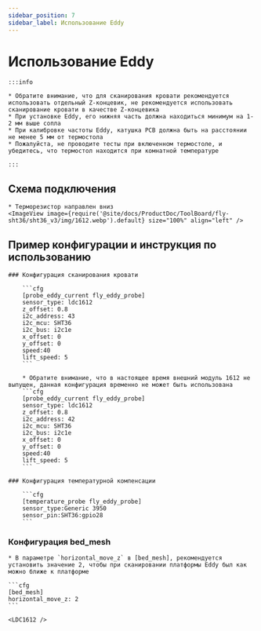 ```yaml
---
sidebar_position: 7
sidebar_label: Использование Eddy
---
```




# Использование Eddy

    :::info

    * Обратите внимание, что для сканирования кровати рекомендуется использовать отдельный Z-концевик, не рекомендуется использовать сканирование кровати в качестве Z-концевика
    * При установке Eddy, его нижняя часть должна находиться минимум на 1-2 мм выше сопла
    * При калибровке частоты Eddy, катушка PCB должна быть на расстоянии не менее 5 мм от термостола
    * Пожалуйста, не проводите тесты при включенном термостоле, и убедитесь, что термостол находится при комнатной температуре

    :::


## Схема подключения

    * Терморезистор направлен вниз
    <ImageView image={require('@site/docs/ProductDoc/ToolBoard/fly-sht36/sht36_v3/img/1612.webp').default} size="100%" align="left" />


## Пример конфигурации и инструкция по использованию

    ### Конфигурация сканирования кровати

        ```cfg
        [probe_eddy_current fly_eddy_probe]
        sensor_type: ldc1612
        z_offset: 0.8
        i2c_address: 43
        i2c_mcu: SHT36
        i2c_bus: i2c1e
        x_offset: 0
        y_offset: 0
        speed:40
        lift_speed: 5
        ```

        * Обратите внимание, что в настоящее время внешний модуль 1612 не выпущен, данная конфигурация временно не может быть использована
        ```cfg
        [probe_eddy_current fly_eddy_probe]
        sensor_type: ldc1612
        z_offset: 0.8
        i2c_address: 42
        i2c_mcu: SHT36
        i2c_bus: i2c1e
        x_offset: 0
        y_offset: 0
        speed:40
        lift_speed: 5
        ```

    ### Конфигурация температурной компенсации

        ```cfg
        [temperature_probe fly_eddy_probe]
        sensor_type:Generic 3950
        sensor_pin:SHT36:gpio28
        ```

### Конфигурация bed_mesh

    * В параметре `horizontal_move_z` в [bed_mesh], рекомендуется установить значение 2, чтобы при сканировании платформы Eddy был как можно ближе к платформе

    ```cfg
    [bed_mesh]
    horizontal_move_z: 2
    ```

    <LDC1612 />